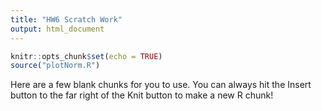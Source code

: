 ```yaml
---
title: "HW6 Scratch Work"
output: html_document
---
```


```r
knitr::opts_chunk$set(echo = TRUE)
source("plotNorm.R")
```

Here are a few blank chunks for you to use. You can always hit the Insert button to the far right of the Knit button to make a new R chunk!

```r

```

```r

```

```r

```

```r

```

```r

```